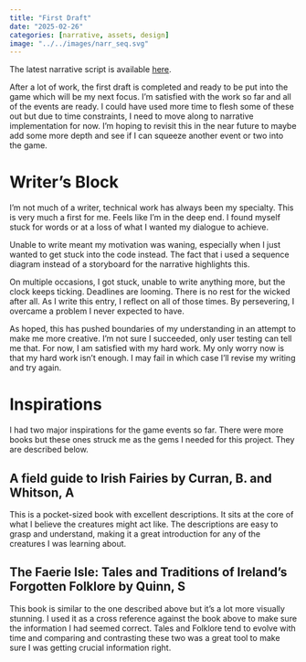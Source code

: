 ```yaml
---
title: "First Draft"
date: "2025-02-26"
categories: [narrative, assets, design]
image: "../../images/narr_seq.svg"
---
```


The latest narrative script is available [here](/narrative_script.html).

After a lot of work, the first draft is completed and ready to be put into the game which will be my next focus. I'm satisfied with the work so far and all of the events are ready. I could have used more time to flesh some of these out but due to time constraints, I need to move along to narrative implementation for now. I'm hoping to revisit this in the near future to maybe add some more depth and see if I can squeeze another event or two into the game.

# Writer's Block

I'm not much of a writer, technical work has always been my specialty. This is very much a first for me. Feels like I'm in the deep end. I found myself stuck for words or at a loss of what I wanted my dialogue to achieve.

Unable to write meant my motivation was waning, especially when I just wanted to get stuck into the code instead. The fact that i used a sequence diagram instead of a storyboard for the narrative highlights this.

On multiple occasions, I got stuck, unable to write anything more, but the clock keeps ticking. Deadlines are looming. There is no rest for the wicked after all. As I write this entry, I reflect on all of those times. By persevering, I overcame a problem I never expected to have.

As hoped, this has pushed boundaries of my understanding in an attempt to make me more creative. I'm not sure I succeeded, only user testing can tell me that. For now, I am satisfied with my hard work. My only worry now is that my hard work isn't enough. I may fail in which case I'll revise my writing and try again.

# Inspirations

I had two major inspirations for the game events so far. There were more books but these ones struck me as the gems I needed for this project. They are described below.

## A field guide to Irish Fairies by Curran, B. and Whitson, A

This is a pocket-sized book with excellent descriptions. It sits at the core of what I believe the creatures might act like. The descriptions are easy to grasp and understand, making it a great introduction for any of the creatures I was learning about.

## The Faerie Isle: Tales and Traditions of Ireland’s Forgotten Folklore by Quinn, S

This book is similar to the one described above but it's a lot more visually stunning. I used it as a cross reference against the book above to make sure the information I had seemed correct. Tales and Folklore tend to evolve with time and comparing and contrasting these two was a great tool to make sure I was getting crucial information right.



